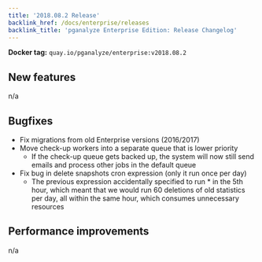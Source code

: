 ```yaml
---
title: '2018.08.2 Release'
backlink_href: /docs/enterprise/releases
backlink_title: 'pganalyze Enterprise Edition: Release Changelog'
---
```


**Docker tag:** `quay.io/pganalyze/enterprise:v2018.08.2`

## New features

n/a


## Bugfixes

- Fix migrations from old Enterprise versions (2016/2017)
- Move check-up workers into a separate queue that is lower priority
  - If the check-up queue gets backed up, the system will now still send emails
    and process other jobs in the default queue
- Fix bug in delete snapshots cron expression (only it run once per day)
  - The previous expression accidentally specified to run * in the 5th hour,
    which meant that we would run 60 deletions of old statistics per day,
    all within the same hour, which consumes unnecessary resources


## Performance improvements

n/a

